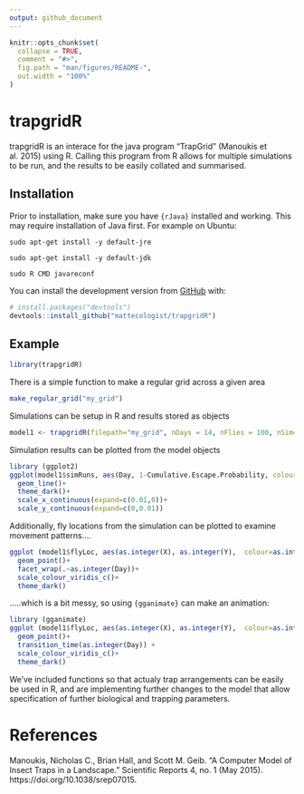 ```yaml
---
output: github_document
---
```


<!-- README.md is generated from README.Rmd. Please edit that file -->

```r
knitr::opts_chunk$set(
  collapse = TRUE,
  comment = "#>",
  fig.path = "man/figures/README-",
  out.width = "100%"
)
```

# trapgridR

<!-- badges: start -->
<!-- badges: end -->

trapgridR is an interace for the java program "TrapGrid" (Manoukis et al. 2015) using R. Calling this program from R allows for multiple simulations to be run, and the results to be easily collated and summarised.


## Installation

Prior to installation, make sure you have `{rJava}` installed and working. This may require installation of Java first. For example on Ubuntu:

`sudo apt-get install -y default-jre`

`sudo apt-get install -y default-jdk`

`sudo R CMD javareconf`


You can install the development version from [GitHub](https://github.com/) with:

``` r
# install.packages("devtools")
devtools::install_github("mattecologist/trapgridR")
```



## Example

```r
library(trapgridR)
```

There is a simple function to make a regular grid across a given area
```r
make_regular_grid("my_grid")
```

Simulations can be setup in R and results stored as objects
```r
model1 <- trapgridR(filepath="my_grid", nDays = 14, nFlies = 100, nSim=10, D=10^5)
```

Simulation results can be plotted from the model objects
```r
library (ggplot2)
ggplot(model1$simRuns, aes(Day, 1-Cumulative.Escape.Probability, colour=SimRun, group=SimRun))+
  geom_line()+
  theme_dark()+
  scale_x_continuous(expand=c(0.01,0))+
  scale_y_continuous(expand=c(0,0.01))

```

Additionally, fly locations from the simulation can be plotted to examine movement patterns....
```r
ggplot (model1$flyLoc, aes(as.integer(X), as.integer(Y),  colour=as.integer(Simulation.Number)))+
  geom_point()+
  facet_wrap(.~as.integer(Day))+
  scale_colour_viridis_c()+
  theme_dark()
```




.....which is a bit messy, so using `{gganimate}` can make an animation:

```r
library (gganimate)
ggplot (model1$flyLoc, aes(as.integer(X), as.integer(Y),  colour=as.integer(Simulation.Number)))+
  geom_point()+
  transition_time(as.integer(Day)) +
  scale_colour_viridis_c()+
  theme_dark()

```

We've included functions so that actualy trap arrangements can be easily be used in R, and are implementing further changes to the model that allow specification of further biological and trapping parameters.

# References

Manoukis, Nicholas C., Brian Hall, and Scott M. Geib. “A Computer Model of Insect Traps in a Landscape.” Scientific Reports 4, no. 1 (May 2015). https://doi.org/10.1038/srep07015.
